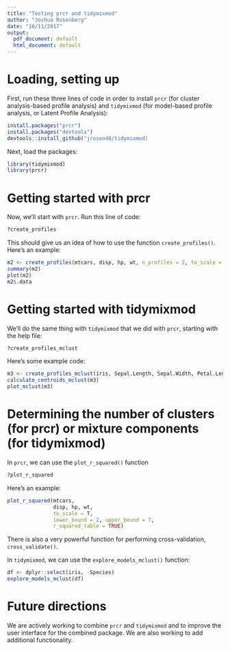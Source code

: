 ```yaml
---
title: "Testing prcr and tidymixmod"
author: "Joshua Rosenberg"
date: "10/11/2017"
output:
  pdf_document: default
  html_document: default
---
```


# Loading, setting up 

First, run these three lines of code in order to install `prcr` (for cluster analysis-based profile analysis) and `tidymixmod` (for model-based profile analysis, or Latent Profile Analysis):

```r
install.packages("prcr")
install.packages("devtools")
devtools::install_github("jrosen48/tidymixmod)
```

Next, load the packages:

```r
library(tidymixmod)
library(prcr)
```

# Getting started with prcr

Now, we'll start with `prcr`. Run this line of code:

```r
?create_profiles
```

This should give us an idea of how to use the function `create_profiles()`. Here's an example:

```r
m2 <- create_profiles(mtcars, disp, hp, wt, n_profiles = 2, to_scale = TRUE, to_center = TRUE)
summary(m2)
plot(m2)
m2$.data
```

# Getting started with tidymixmod

We'll do the same thing with `tidymixmod` that we did with `prcr`, starting with the help file:

```r
?create_profiles_mclust
```

Here's some example code:

```r
m3 <- create_profiles_mclust(iris, Sepal.Length, Sepal.Width, Petal.Length, n_profiles = 3, model = 1, to_return="mclust")
calculate_centroids_mclust(m3)
plot_mclust(m3)
```

# Determining the number of clusters (for prcr) or mixture components (for tidymixmod)

In `prcr`, we can use the `plot_r_squared()` function

```r
?plot_r_squared
```

Here's an example:

```r
plot_r_squared(mtcars, 
               disp, hp, wt,
               to_scale = T,
               lower_bound = 2, upper_bound = 7,
               r_squared_table = TRUE)
```

There is also a very powerful function for performing cross-validation, `cross_validate()`.

In `tidymixmod`, we can use the `explore_models_mclust()` function:

```r
df <- dplyr::select(iris, -Species)
explore_models_mclust(df)
```

# Future directions

We are actively working to combine `prcr` and `tidymixmod` and to improve the user interface for the combined package. We are also working to add additional functionality.
